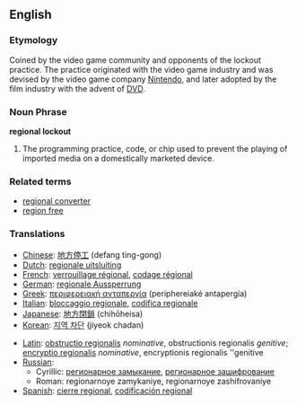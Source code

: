 {{wikipedia}}
==English==

===Etymology===
Coined by the video game community and opponents of the lockout practice. The practice originated with the video game industry and was devised by the video game company [[Nintendo]], and later adopted by the film industry with the advent of [[DVD]].

===Noun Phrase===
'''regional lockout'''
# The programming practice, code, or chip used to prevent the playing of imported media on a domestically marketed device.

===Related terms===
*[[regional converter]]
*[[region free]]

===Translations===
{{top}}
*[[Chinese]]: [[地方停工]] (defang ting-gong)
*[[Dutch]]: [[regionale uitsluiting]]
*[[French]]: [[verrouillage régional]], [[codage régional]]
*[[German]]: [[regionale Aussperrung]]
*[[Greek]]: [[περιφερειακή ανταπεργία]] (periphereiaké antapergía)
*[[Italian]]: [[bloccaggio regionale]], [[codifica regionale]]
*[[Japanese]]: [[地方閉鎖]] (chihōheisa)
*[[Korean]]: [[지역 차단]] (jiyeok chadan)
{{mid}}
*[[Latin]]: [[obstructio regionalis]] ''nominative'', obstructionis regionalis ''genitive''; [[encryptio regionalis]] ''nominative'', encryptionis regionalis ''genitive
*[[Russian]]: 
**Cyrillic: [[регионарное замыкание]], [[регионарное зашифрование]] 
**Roman: regionarnoye zamykaniye, regionarnoye zashifrovaniye
*[[Spanish]]: [[cierre regional]], [[codificación regional]]
{{bottom}}